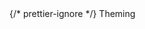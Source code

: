 <div style={{ float: "left", display: "table-column", width: "20%" }}>
  {/* prettier-ignore */}
  <span
    style={{
      background: "#FFF3F9",
      color: "#FD678B",
      borderRadius: "0",
      fontSize: ".8em",
      padding: "2px 10px",
      display: "inline-block",
      fontWeight: "500",
      letterSpacing: ".5px",
      whiteSpace: "nowrap",
    }}
  >Theming</span>
</div>
